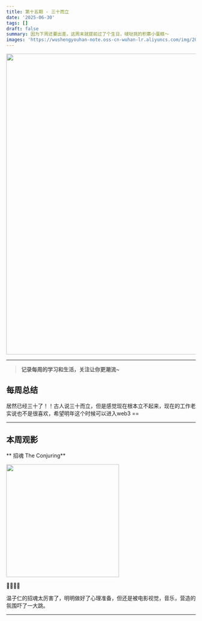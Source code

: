 ```yaml
---
title: 第十五期 - 三十而立 
date: '2025-06-30'
tags: []
draft: false
summary: 因为下周还要出差，这周末就提前过了个生日，啵哒挑的积慕小蛋糕～
images: 'https://wushengyouhan-note.oss-cn-wuhan-lr.aliyuncs.com/img/20250714135336631.jpg'
---
```


<img src={frontmatter.images} width="800" />

---

> **记录每周的学习和生活，关注让你更潮流~**

## 每周总结

居然已经三十了！！古人说三十而立，但是感觉现在根本立不起来，现在的工作老实说也不是很喜欢，希望明年这个时候可以进入web3 ==

---

## 本周观影

** 招魂 The Conjuring**

<img
  src="https://img3.doubanio.com/view/photo/m/public/p1936517673.webp"
  referrerPolicy="no-referrer"
  width="300"
/>

🌟🌟🌟🌟

温子仁的招魂太厉害了，明明做好了心理准备，但还是被电影视觉，音乐，营造的氛围吓了一大跳。

---
